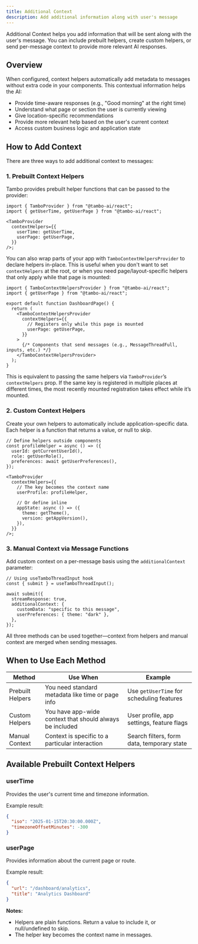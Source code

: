 ```yaml
---
title: Additional Context
description: Add additional information along with user's message
---
```


Additional Context helps you add information that will be sent along with the user's message. You can include prebuilt helpers, create custom helpers, or send per-message context to provide more relevant AI responses.

## Overview

When configured, context helpers automatically add metadata to messages without extra code in your components. This contextual information helps the AI:

- Provide time-aware responses (e.g., "Good morning" at the right time)
- Understand what page or section the user is currently viewing
- Give location-specific recommendations
- Provide more relevant help based on the user's current context
- Access custom business logic and application state

## How to Add Context

There are three ways to add additional context to messages:

### 1. Prebuilt Context Helpers

Tambo provides prebuilt helper functions that can be passed to the provider:

```tsx
import { TamboProvider } from "@tambo-ai/react";
import { getUserTime, getUserPage } from "@tambo-ai/react";

<TamboProvider
  contextHelpers={{
    userTime: getUserTime,
    userPage: getUserPage,
  }}
/>;
```

You can also wrap parts of your app with `TamboContextHelpersProvider` to declare helpers in-place. This is useful when you don't want to set `contextHelpers` at the root, or when you need page/layout-specific helpers that only apply while that page is mounted:

```tsx
import { TamboContextHelpersProvider } from "@tambo-ai/react";
import { getUserPage } from "@tambo-ai/react";

export default function DashboardPage() {
  return (
    <TamboContextHelpersProvider
      contextHelpers={{
        // Registers only while this page is mounted
        userPage: getUserPage,
      }}
    >
      {/* Components that send messages (e.g., MessageThreadFull, inputs, etc.) */}
    </TamboContextHelpersProvider>
  );
}
```

This is equivalent to passing the same helpers via `TamboProvider`’s `contextHelpers` prop. If the same key is registered in multiple places at different times, the most recently mounted registration takes effect while it’s mounted.

### 2. Custom Context Helpers

Create your own helpers to automatically include application-specific data. Each helper is a function that returns a value, or null to skip.

```tsx
// Define helpers outside components
const profileHelper = async () => ({
  userId: getCurrentUserId(),
  role: getUserRole(),
  preferences: await getUserPreferences(),
});

<TamboProvider
  contextHelpers={{
    // The key becomes the context name
    userProfile: profileHelper,

    // Or define inline
    appState: async () => ({
      theme: getTheme(),
      version: getAppVersion(),
    }),
  }}
/>;
```

### 3. Manual Context via Message Functions

Add custom context on a per-message basis using the `additionalContext` parameter:

```tsx
// Using useTamboThreadInput hook
const { submit } = useTamboThreadInput();

await submit({
  streamResponse: true,
  additionalContext: {
    customData: "specific to this message",
    userPreferences: { theme: "dark" },
  },
});
```

All three methods can be used together—context from helpers and manual context are merged when sending messages.

## When to Use Each Method

| Method           | Use When                                                 | Example                                    |
| ---------------- | -------------------------------------------------------- | ------------------------------------------ |
| Prebuilt Helpers | You need standard metadata like time or page info        | Use `getUserTime` for scheduling features  |
| Custom Helpers   | You have app-wide context that should always be included | User profile, app settings, feature flags  |
| Manual Context   | Context is specific to a particular interaction          | Search filters, form data, temporary state |

## Available Prebuilt Context Helpers

### userTime

Provides the user's current time and timezone information.

Example result:

```json
{
  "iso": "2025-01-15T20:30:00.000Z",
  "timezoneOffsetMinutes": -300
}
```

### userPage

Provides information about the current page or route.

Example result:

```json
{
  "url": "/dashboard/analytics",
  "title": "Analytics Dashboard"
}
```

**Notes:**

- Helpers are plain functions. Return a value to include it, or null/undefined to skip.
- The helper key becomes the context name in messages.
